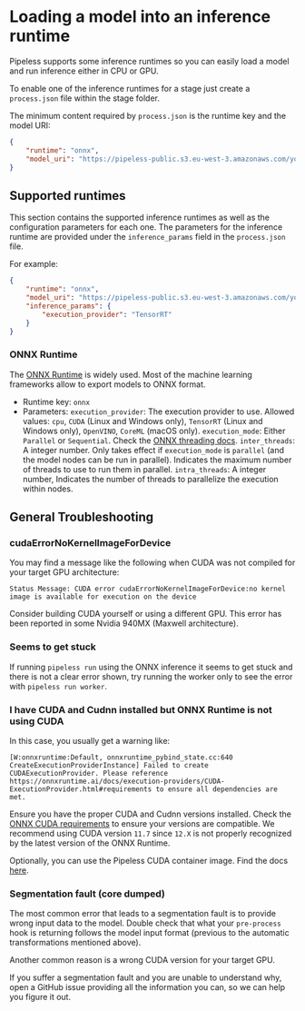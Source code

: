 # Loading a model into an inference runtime

Pipeless supports some inference runtimes so you can easily load a model and run inference either in CPU or GPU.

To enable one of the inference runtimes for a stage just create a `process.json` file within the stage folder.

The minimum content required by `process.json` is the runtime key and the model URI:

```json copy
{
    "runtime": "onnx",
    "model_uri": "https://pipeless-public.s3.eu-west-3.amazonaws.com/yolov8n.onnx",
}
```

## Supported runtimes

This section contains the supported inference runtimes as well as the configuration parameters for each one. The parameters for the inference runtime are provided under the `inference_params` field in the `process.json` file.

For example:

```json copy
{
    "runtime": "onnx",
    "model_uri": "https://pipeless-public.s3.eu-west-3.amazonaws.com/yolov8n.onnx",
    "inference_params": {
        "execution_provider": "TensorRT"
    }
}
```

### ONNX Runtime

The [ONNX Runtime](https://onnxruntime.ai/) is widely used. Most of the machine learning frameworks allow to export models to ONNX format.

* Runtime key: `onnx`
* Parameters:
    `execution_provider`: The execution provider to use. Allowed values: `cpu`, `CUDA` (Linux and Windows only), `TensorRT` (Linux and Windows only), `OpenVINO`, `CoreML` (macOS only).
    `execution_mode`: Either `Parallel` or `Sequential`. Check the [ONNX threading docs](https://onnxruntime.ai/docs/performance/tune-performance/threading.html).
    `inter_threads`: A integer number. Only takes effect if `execution_mode` is `parallel` (and the model nodes can be run in parallel). Indicates the maximum number of threads to use to run them in parallel.
    `intra_threads`: A integer number, Indicates the number of threads to parallelize the execution within nodes.

## General Troubleshooting

### cudaErrorNoKernelImageForDevice

You may find a message like the following when CUDA was not compiled for your target GPU architecture:

```
Status Message: CUDA error cudaErrorNoKernelImageForDevice:no kernel image is available for execution on the device
```

Consider building CUDA yourself or using a different GPU. This error has been reported in some Nvidia 940MX (Maxwell architecture).

### Seems to get stuck

If running `pipeless run` using the ONNX inference it seems to get stuck and there is not a clear error shown, try running the worker only to see the error with `pipeless run worker`.

### I have CUDA and Cudnn installed but ONNX Runtime is not using CUDA

In this case, you usually get a warning like:

```
[W:onnxruntime:Default, onnxruntime_pybind_state.cc:640 CreateExecutionProviderInstance] Failed to create CUDAExecutionProvider. Please reference https://onnxruntime.ai/docs/execution-providers/CUDA-ExecutionProvider.html#requirements to ensure all dependencies are met.
```

Ensure you have the proper CUDA and Cudnn versions installed. Check the [ONNX CUDA requirements](https://onnxruntime.ai/docs/execution-providers/CUDA-ExecutionProvider.html) to ensure your versions are compatible. We recommend using CUDA version `11.7` since `12.X` is not properly recognized by the latest version of the ONNX Runtime.

Optionally, you can use the Pipeless CUDA container image. Find the docs [here](/v1/container).

### Segmentation fault (core dumped)

The most common error that leads to a segmentation fault is to provide wrong input data to the model. Double check that what your `pre-process` hook is returning follows the model input format (previous to the automatic transformations mentioned above).

Another common reason is a wrong CUDA version for your target GPU.

If you suffer a segmentation fault and you are unable to understand why, open a GitHub issue providing all the information you can, so we can help you figure it out.
